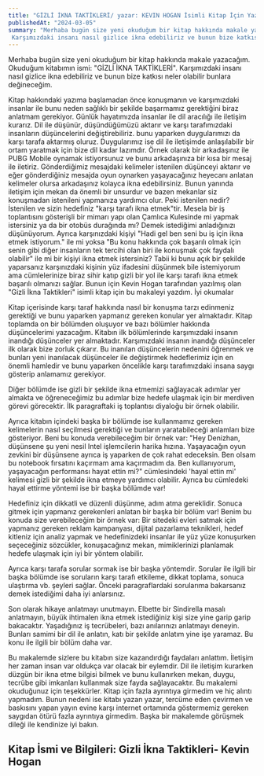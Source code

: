```yaml
---
title: "GİZLİ İKNA TAKTİKLERİ/ yazar: KEVIN HOGAN İsimli Kitap İçin Yazdığım Makalem"
publishedAt: "2024-03-05"
summary: "Merhaba bugün size yeni okuduğum bir kitap hakkında makale yazacağım. 
 Karşımızdaki insanı nasıl gizlice ikna edebiliriz ve bunun bize katkısı  neler olabilir bunlara değineceğim."
---
```




Merhaba bugün size yeni okuduğum bir kitap hakkında makale yazacağım. Okuduğum kitabımın ismi:  "GİZLİ İKNA TAKTİKLERİ". Karşımızdaki insanı nasıl gizlice ikna edebiliriz ve bunun bize katkısı  neler olabilir bunlara değineceğim.


Kitap hakkındaki yazıma başlamadan önce konuşmanın ve karşımızdaki insanlar ile bunu neden sağlıklı bir şekilde başarmamız gerektiğini biraz anlatmam gerekiyor. Günlük hayatımızda insanlar ile dil aracılığı ile iletişim kurarız. Dil ile düşünür, düşündüğümüzü aktarır ve karşı tarafımızdaki insanların düşüncelerini değiştirebiliriz. bunu yaparken duygularımızı da karşı tarafa aktarmış oluruz. Duygularımız ise dil ile iletişimde anlaşılabilir bir ortam yaratmak için bize dil kadar lazımdır. Örnek olarak bir arkadaşınız ile PUBG Mobile oynamak istiyorsunuz ve bunu arkadaşınıza bir kısa bir mesaj ile iletiriz. Gönderdiğimiz mesajdaki kelimeler istenilen düşünceyi aktarır ve eğer gönderdiğiniz mesajda oyun oynarken yaşayacağınız heyecanı anlatan kelimeler olursa arkadaşınız kolayca ikna edebilirsiniz. Bunun yanında iletişim için mekan da önemli bir unsurdur ve bazen mekanlar siz konuşmadan istenileni yapmanıza yardımcı olur. Peki istenilen nedir? İstenilen ve sizin hedefiniz "karşı tarafı ikna etmek"tir. Mesela bir iş toplantısını gösterişli bir mimarı yapı olan Çamlıca Kulesinde mi yapmak istersiniz ya da bir otobüs durağında mı? Demek istediğimi anladığınızı düşünüyorum. Ayrıca karşınızdaki kişiyi "Hadi gel ben seni bu iş için ikna etmek istiyorum." ile mi yoksa "Bu konu hakkında çok başarılı olmak için senin gibi diğer insanların tek tercihi olan biri ile konuşmak çok faydalı olabilir" ile mi bir kişiyi ikna etmek istersiniz? Tabii ki bunu açık bir şekilde yaparsanız karşınızdaki kişinin yüz ifadesini düşünmek bile istemiyorum ama cümlelerinize biraz sihir katıp gizli bir yol ile karşı tarafı ikna etmek başarılı olmanızı sağlar. Bunun için Kevin Hogan tarafından yazılmış olan "Gizli İkna Taktikleri" isimli kitap için bu makaleyi yazdım. İyi okumalar






Kitap içerisinde karşı taraf hakkında nasıl bir konuşma tarzı edinmeniz gerektiği ve bunu yaparken yapmanız gereken konular yer almaktadır. Kitap toplamda on bir bölümden oluşuyor ve bazı bölümler hakkında düşüncelerimi yazacağım.  Kitabın ilk bölümlerinde karşımızdaki insanın inandığı düşünceler yer almaktadır. Karşımızdaki insanın inandığı düşünceler ilk olarak bize zorluk çıkarır. Bu inanılan düşüncelerin nedenini öğrenmek ve bunları yeni inanılacak düşünceler ile değiştirmek hedeflerimiz için en önemli hamledir ve bunu yaparken öncelikle karşı tarafımızdaki insana saygı gösterip anlamamız gerekiyor.

Diğer bölümde ise gizli bir şekilde ikna etmemizi sağlayacak adımlar yer almakta ve öğreneceğimiz bu adımlar bize hedefe ulaşmak için bir merdiven görevi görecektir. İlk paragraftaki iş toplantısı diyaloğu bir örnek olabilir.




Ayrıca kitabın içindeki başka bir bölümde ise kullanmamız gereken kelimelerin nasıl seçilmesi gerektiği ve bunların yaratabileceği anlamları bize gösteriyor. Beni bu konuda verebileceğim bir örnek var: "Hey Denizhan, düşünsene şu  yeni nesil Intel işlemcilerin harika hızına. Yaşayacağın oyun zevkini bir düşünsene ayrıca iş yaparken de çok rahat edeceksin. Ben olsam bu notebook fırsatını kaçırmam ama kaçırmadım da. Ben kullanıyorum, yaşayacağın performansı hayat ettin mi?" cümlesindeki 'hayal ettin mi' kelimesi gizli bir şekilde ikna etmeye yardımcı olabilir. Ayrıca bu cümledeki hayal ettirme yöntemi ise bir başka bölümde var!




Hedefiniz için dikkatli ve düzenli düşünme, adım atma gereklidir. Sonuca gitmek için yapmanız gerekenleri anlatan bir başka bir bölüm var! Benim bu konuda size verebileceğim bir örnek var: Bir sitedeki evleri satmak için yapmanız gereken reklam kampanyası, dijital pazarlama teknikleri, hedef kitleniz için analiz yapmak ve hedefinizdeki insanlar ile yüz yüze konuşurken seçeceğiniz sözcükler, konuşacağınız mekan, mimiklerinizi planlamak hedefe ulaşmak için iyi bir yöntem olabilir.




Ayrıca karşı tarafa sorular sormak ise bir başka yöntemdir. Sorular ile ilgili bir başka bölümde ise soruların karşı tarafı etkileme, dikkat toplama, sonuca ulaştırma vb. şeyleri sağlar. Önceki paragraflardaki sorularıma bakarsanız demek istediğimi daha iyi anlarsınız.




Son olarak hikaye anlatmayı unutmayın. Elbette bir Sindirella masalı anlatmayın, büyük ihtimalen ikna etmek istediğiniz kişi size yine garip garip bakacaktır. Yaşadığınız iş tecrübeleri, bazı anılarınızı anlatmayı deneyin. Bunları samimi bir dil ile anlatın, katı bir şekilde anlatım yine işe yaramaz. Bu konu ile ilgili bir bölüm daha var.

Bu makalemde sizlere bu kitabın size kazandırdığı faydaları anlattım. İletişim her zaman insan var oldukça var olacak bir eylemdir. Dil ile iletişim kurarken düzgün bir ikna etme bilgisi bilmek ve bunu kullanırken mekan, duygu, tecrübe gibi imkanları kullanmak size fayda sağlayacaktır. Bu makalemi okuduğunuz için teşekkürler. Kitap için fazla ayrıntıya girmedim ve hiç alıntı yapmadım. Bunun nedeni ise kitabı yazan yazar, tercüme eden çevirmen ve baskısını yapan yayın evine karşı internet ortamında göstermemiz gereken saygıdan ötürü fazla ayrıntıya girmedim. Başka bir makalemde görüşmek dileği ile kendinize iyi bakın.

## Kitap İsmi ve Bilgileri: Gizli İkna Taktikleri- Kevin Hogan
